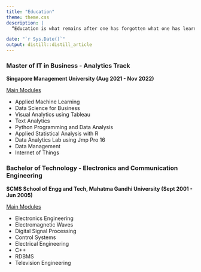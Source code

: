 ```yaml
---
title: "Education"
theme: theme.css
description: |
  “Education is what remains after one has forgotten what one has learned in school.” - Albert Einstein

date: "`r Sys.Date()`"
output: distill::distill_article
---
```


### Master of IT in Business - Analytics Track
<b>Singapore Management University (Aug 2021 - Nov 2022) </b>

<u>Main Modules</u>

* Applied Machine Learning
* Data Science for Business
* Visual Analytics using Tableau
* Text Analytics
* Python Programming and Data Analysis
* Applied Statistical Analysis with R
* Data Analytics Lab using Jmp Pro 16
* Data Management
* Internet of Things


### Bachelor of Technology - Electronics and Communication Engineering
<b>SCMS School of Engg and Tech, Mahatma Gandhi University (Sept 2001 - Jun 2005)</b>

<u>Main Modules</u>

* Electronics Engineering
* Electromagnetic Waves
* Digital Signal Processing
* Control Systems
* Electrical Engineering
* C++
* RDBMS
* Television Engineering






